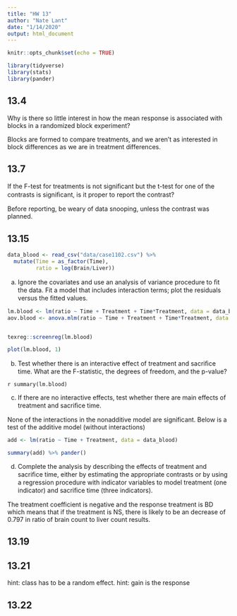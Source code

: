 ```yaml
---
title: "HW 13"
author: "Nate Lant"
date: "1/14/2020"
output: html_document
---
```


```r
knitr::opts_chunk$set(echo = TRUE)

library(tidyverse)
library(stats)
library(pander)
```

## 13.4 
Why is there so little interest in how the mean response is associated with blocks in a randomized block experiment?

Blocks are formed to compare treatments, and we aren't as interested in block differences as we are in treatment differences.


## 13.7 
If the F-test for treatments is not signiﬁcant but the t-test for one of the contrasts is signiﬁcant, is it proper to report the contrast?

Before reporting, be weary of data snooping, unless the contrast was planned.

## 13.15
```r
data_blood <- read_csv("data/case1102.csv") %>% 
  mutate(Time = as_factor(Time),
         ratio = log(Brain/Liver))
```

(a) Ignore the covariates and use an analysis of variance procedure to ﬁt the data. Fit a model that includes interaction terms; plot the residuals versus the ﬁtted values. 

```r
lm.blood <- lm(ratio ~ Time + Treatment + Time*Treatment, data = data_blood)
aov.blood <- anova.mlm(ratio ~ Time + Treatment + Time*Treatment, data = data_blood)


texreg::screenreg(lm.blood)

plot(lm.blood, 1)

```
 
(b) Test whether there is an interactive effect of treatment and sacriﬁce time. What are the F-statistic, the degrees of freedom, and the p-value? 

`r summary(lm.blood)`
 
(c) If there are no interactive effects, test whether there are main effects of treatment and sacriﬁce time. 

None of the interactions in the nonadditive model are significant. Below is a test of the additive model (without interactions)

```r
add <- lm(ratio ~ Time + Treatment, data = data_blood)

summary(add) %>% pander()

```

(d) Complete the analysis by describing the effects of treatment and sacriﬁce time, either by estimating the appropriate contrasts or by using a regression procedure with indicator variables to model treatment (one indicator) and sacriﬁce time (three indicators). 

The treatment coefficient is negative and the response treatment is BD which means that if the treatment is NS, there is likely to be an decrease of 0.797 in ratio of brain count to liver count results.

## 13.19
## 13.21
hint: class has to be a random effect. 
hint: gain is the response

## 13.22
